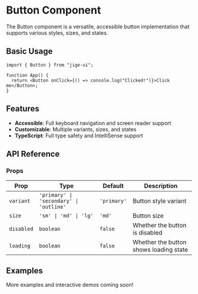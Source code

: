 # Button Component

The Button component is a versatile, accessible button implementation that supports various styles, sizes, and states.

## Basic Usage

```tsx
import { Button } from "jige-ui";

function App() {
  return <Button onClick={() => console.log("Clicked!")}>Click me</Button>;
}
```

## Features

- **Accessible**: Full keyboard navigation and screen reader support
- **Customizable**: Multiple variants, sizes, and states
- **TypeScript**: Full type safety and IntelliSense support

## API Reference

### Props

| Prop       | Type                                    | Default     | Description                            |
| ---------- | --------------------------------------- | ----------- | -------------------------------------- |
| `variant`  | `'primary' \| 'secondary' \| 'outline'` | `'primary'` | Button style variant                   |
| `size`     | `'sm' \| 'md' \| 'lg'`                  | `'md'`      | Button size                            |
| `disabled` | `boolean`                               | `false`     | Whether the button is disabled         |
| `loading`  | `boolean`                               | `false`     | Whether the button shows loading state |

## Examples

More examples and interactive demos coming soon!
